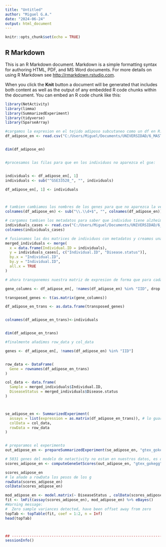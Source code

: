 ```yaml
---
title: "Untitled"
author: "Miguel G.A."
date: "2024-06-24"
output: html_document
---
```


```r
knitr::opts_chunk$set(echo = TRUE)
```

## R Markdown

This is an R Markdown document. Markdown is a simple formatting syntax for authoring HTML, PDF, and MS Word documents. For more details on using R Markdown see <http://rmarkdown.rstudio.com>.

When you click the **Knit** button a document will be generated that includes both content as well as the output of any embedded R code chunks within the document. You can embed an R code chunk like this:

```r
library(NetActivity)
library(limma)
library(SummarizedExperiment)
library(tidyverse)
library(SparseArray)
```

```r



#cargamos la expresion en el tejido adiposo subcutaneo como un df en R:
df_adipose_en <- read.csv("C:/Users/Miguel/Documents/UNIVERSIDAD/6_MASTER_BIOINFORMATICA/TFM/Repositorio/TFM/results/predictXcan/test/vcf_1000G_hg37_en/processed/processed_en_Adipose_Subcutaneous_predict.txt", header = TRUE, sep = "\t")


dim(df_adipose_en)


#procesamos las filas para que en los individuos no aparezca el gse:


individuals <- df_adipose_en[, 1]
individuals <- sub("^GSE33528_", "", individuals)

df_adipose_en[, 1] <- individuals



# tambien cambiamos los nombres de los genes para que no aparezca la version de ensembl
colnames(df_adipose_en) <- sub("\\.\\d+$", "", colnames(df_adipose_en))

# cargamos tambien los metadatos para saber que individuo tiene alzheimer y cual no
individuals_cases <- read.csv("C:/Users/Miguel/Documents/UNIVERSIDAD/6_MASTER_BIOINFORMATICA/TFM/Repositorio/TFM/results/metadata_gsm/merged_metadata.txt", header = TRUE, sep = "\t")
colnames(individuals_cases)

# fusionamos las dos matrices de individuos con metadatos y creamos una nueva que contenga solo los datos del experimento y su enfermedad
merged_individuals <- merge(
  x = data.frame(Individual.ID = individuals), 
  y = individuals_cases[, c("Individual.ID", "Disease.status")],
  by.x = "Individual.ID",
  by.y = "Individual.ID",
  all.x = TRUE  
)

# ahora transponemos nuestra matriz de expresion de forma que para cada fila haya un gen y para cada individuo haya una columna

gene_columns <- df_adipose_en[, !names(df_adipose_en) %in% "IID", drop = FALSE]

transposed_genes <- t(as.matrix(gene_columns))

df_adipose_en_trans <- as.data.frame(transposed_genes)


colnames(df_adipose_en_trans)<-individuals


dim(df_adipose_en_trans)

#finalmente añadimos row_data y col_data

genes <- df_adipose_en[, !names(df_adipose_en) %in% "IID"]


row_data <- DataFrame(
  Gene = rownames(df_adipose_en_trans)
)

col_data <- data.frame(
  Sample = merged_individuals$Individual.ID,
  DiseaseStatus = merged_individuals$Disease.status
)



se_adipose_en <- SummarizedExperiment(
  assays = list(expression = as.matrix(df_adipose_en_trans)), # lo guardamos como una matriz y no un df
  colData = col_data,
  rowData = row_data
)


# preparamos el experimento
out_adipose_en <- prepareSummarizedExperiment(se_adipose_en, "gtex_gokegg")

# 5031 genes del modelo de netactivity no estan en nuestros datos, es decir que solo coge unos 3000 genes
scores_adipose_en <- computeGeneSetScores(out_adipose_en, "gtex_gokegg")

scores_adipose_en
# le añade a rowData los pesos de los g
rowData(scores_adipose_en)
colData(scores_adipose_en)

mod_adipose_en <- model.matrix(~ DiseaseStatus , colData(scores_adipose_en))
fit <- lmFit(assay(scores_adipose_en), mod_adipose_en) %>% eBayes()
#Warning message:
#  Zero sample variances detected, have been offset away from zero
topTab <- topTable(fit, coef = 1:2, n = Inf)
head(topTab)



## -----------------------------------------------------------------------------
sessionInfo()
```


